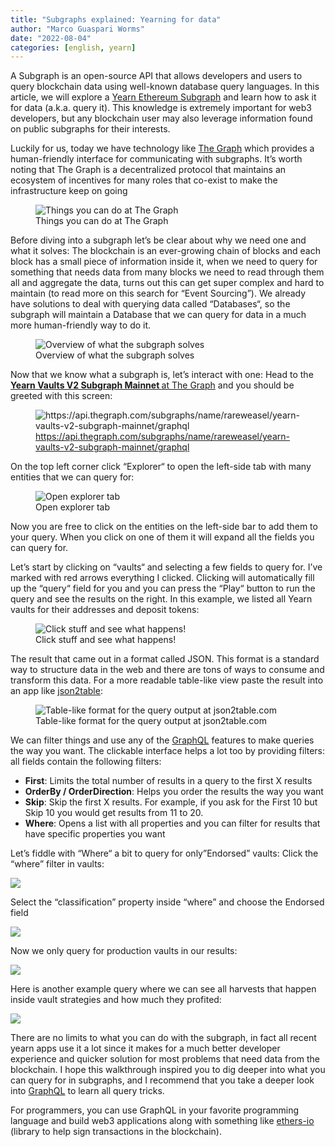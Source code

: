 ```yaml
---
title: "Subgraphs explained: Yearning for data"
author: "Marco Guaspari Worms"
date: "2022-08-04"
categories: [english, yearn]
---
```


A Subgraph is an open-source API that allows developers and users to query blockchain data using well-known database query languages. In this article, we will explore a [Yearn Ethereum Subgraph](https://api.thegraph.com/subgraphs/name/rareweasel/yearn-vaults-v2-subgraph-mainnet/graphql) and learn how to ask it for data (a.k.a. query it). This knowledge is extremely important for web3 developers, but any blockchain user may also leverage information found on public subgraphs for their interests.

Luckily for us, today we have technology like [The Graph](https://thegraph.com/en/) which provides a human-friendly interface for communicating with subgraphs. It’s worth noting that The Graph is a decentralized protocol that maintains an ecosystem of incentives for many roles that co-exist to make the infrastructure keep on going

![Things you can do at The Graph](https://i.imgur.com/Ql45D6z.png)

Before diving into a subgraph let’s be clear about why we need one and what it solves: The blockchain is an ever-growing chain of blocks and each block has a small piece of information inside it, when we need to query for something that needs data from many blocks we need to read through them all and aggregate the data, turns out this can get super complex and hard to maintain (to read more on this search for “Event Sourcing”). We already have solutions to deal with querying data called “Databases“, so the subgraph will maintain a Database that we can query for data in a much more human-friendly way to do it.

![Overview of what the subgraph solves](https://i.imgur.com/HzMjRFd.png)

Now that we know what a subgraph is, let’s interact with one: Head to the [**Yearn Vaults V2 Subgraph Mainnet **at The Graph](https://api.thegraph.com/subgraphs/name/rareweasel/yearn-vaults-v2-subgraph-mainnet/graphql) and you should be greeted with this screen:

![[https://api.thegraph.com/subgraphs/name/rareweasel/yearn-vaults-v2-subgraph-mainnet/graphql](https://api.thegraph.com/subgraphs/name/rareweasel/yearn-vaults-v2-subgraph-mainnet/graphql)](https://i.imgur.com/jqjJXvl.png)

On the top left corner click “Explorer“ to open the left-side tab with many entities that we can query for:

![Open explorer tab](https://i.imgur.com/7NmBiJQ.png)

Now you are free to click on the entities on the left-side bar to add them to your query. When you click on one of them it will expand all the fields you can query for.

Let’s start by clicking on “vaults“ and selecting a few fields to query for. I’ve marked with red arrows everything I clicked. Clicking will automatically fill up the “query“ field for you and you can press the “Play“ button to run the query and see the results on the right. In this example, we listed all Yearn vaults for their addresses and deposit tokens:

![Click stuff and see what happens!](https://i.imgur.com/b2HzFKQ.png)

The result that came out in a format called JSON. This format is a standard way to structure data in the web and there are tons of ways to consume and transform this data. For a more readable table-like view paste the result into an app like [json2table](http://json2table.com/):

![Table-like format for the query output at json2table.com](https://i.imgur.com/vtbitB9.png)

We can filter things and use any of the [GraphQL](https://graphql.org/) features to make queries the way you want. The clickable interface helps a lot too by providing filters: all fields contain the following filters:

* **First**: Limits the total number of results in a query to the first X results
* **OrderBy / OrderDirection**: Helps you order the results the way you want
* **Skip**: Skip the first X results. For example, if you ask for the First 10 but Skip 10 you would get results from 11 to 20.
* **Where**: Opens a list with all properties and you can filter for results that have specific properties you want

Let’s fiddle with “Where“ a bit to query for only ”Endorsed” vaults: Click the “where” filter in vaults:

![](https://i.imgur.com/vTwCfh5.png)

Select the “classification” property inside “where” and choose the Endorsed field

![](https://i.imgur.com/E7sIoZO.png)

Now we only query for production vaults in our results:

![](https://i.imgur.com/v2JYg1y.png)

Here is another example query where we can see all harvests that happen inside vault strategies and how much they profited:

![](https://i.imgur.com/zmCJEH0.png)

There are no limits to what you can do with the subgraph, in fact all recent yearn apps use it a lot since it makes for a much better developer experience and quicker solution for most problems that need data from the blockchain. I hope this walkthrough inspired you to dig deeper into what you can query for in subgraphs, and I recommend that you take a deeper look into [GraphQL](https://graphql.org/) to learn all query tricks.

For programmers, you can use GraphQL in your favorite programming language and build web3 applications along with something like [ethers-io](https://github.com/ethers-io/ethers.js) (library to help sign transactions in the blockchain).
